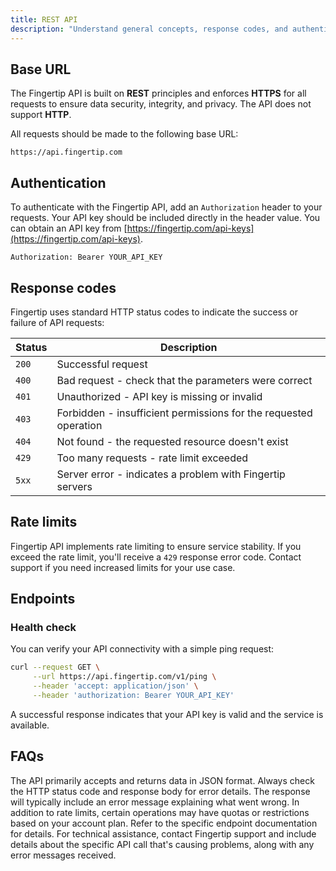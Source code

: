```yaml
---
title: REST API
description: "Understand general concepts, response codes, and authentication strategies."
---
```


## Base URL

The Fingertip API is built on **REST** principles and enforces **HTTPS** for all requests to ensure data security, integrity, and privacy. The API does not support **HTTP**.

All requests should be made to the following base URL:

```
https://api.fingertip.com
```

## Authentication

To authenticate with the Fingertip API, add an `Authorization` header to your requests. Your API key should be included directly in the header value. You can obtain an API key from [https://fingertip.com/api-keys](https://fingertip.com/api-keys).

```
Authorization: Bearer YOUR_API_KEY
```

## Response codes

Fingertip uses standard HTTP status codes to indicate the success or failure of API requests:

| Status | Description                                                      |
| ------ | ---------------------------------------------------------------- |
| `200`  | Successful request                                               |
| `400`  | Bad request - check that the parameters were correct             |
| `401`  | Unauthorized - API key is missing or invalid                     |
| `403`  | Forbidden - insufficient permissions for the requested operation |
| `404`  | Not found - the requested resource doesn't exist                 |
| `429`  | Too many requests - rate limit exceeded                          |
| `5xx`  | Server error - indicates a problem with Fingertip servers        |

## Rate limits

Fingertip API implements rate limiting to ensure service stability. If you exceed the rate limit, you'll receive a `429` response error code. Contact support if you need increased limits for your use case.

## Endpoints

### Health check

You can verify your API connectivity with a simple ping request:

```bash
curl --request GET \
     --url https://api.fingertip.com/v1/ping \
     --header 'accept: application/json' \
     --header 'authorization: Bearer YOUR_API_KEY'
```

A successful response indicates that your API key is valid and the service is available.

## FAQs

<AccordionGroup>
  <Accordion title="What data formats does the API support?">
    The API primarily accepts and returns data in JSON format.
  </Accordion>

<Accordion title="How should I handle errors?">
  Always check the HTTP status code and response body for error details. The
  response will typically include an error message explaining what went wrong.
</Accordion>

<Accordion title="Are there any usage limitations?">
  In addition to rate limits, certain operations may have quotas or restrictions
  based on your account plan. Refer to the specific endpoint documentation for
  details.
</Accordion>

  <Accordion title="How can I get help if I encounter issues?">
    For technical assistance, contact Fingertip support and include details about
    the specific API call that's causing problems, along with any error messages
    received.
  </Accordion>
</AccordionGroup>
